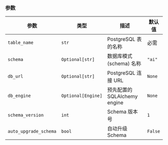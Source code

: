 ### 参数

| 参数 | 类型 | 描述 | 默认值 |
|-----------|------|-------------|---------|
| `table_name` | `str` | PostgreSQL 表的名称 | 必需 |
| `schema` | `Optional[str]` | 数据库模式 (schema) 名称 | `"ai"` |
| `db_url` | `Optional[str]` | PostgreSQL 连接 URL | `None` |
| `db_engine` | `Optional[Engine]` | 预先配置的 SQLAlchemy engine | `None` |
| `schema_version` | `int` | Schema 版本号 | `1` |
| `auto_upgrade_schema` | `bool` | 自动升级 Schema | `False` |